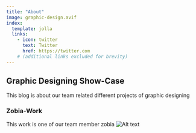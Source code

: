 ```yaml
---
title: "About"
image: graphic-design.avif
index:
  template: jolla
  links:
    - icon: twitter
      text: Twitter
      href: https://twitter.com
    # (additional links excluded for brevity)
---
```


## Graphic Designing Show-Case

This blog is about our team related different projects of graphic designing

### Zobia-Work
This work is one of our team member zobia
![Alt text](graphic-design.avif)

